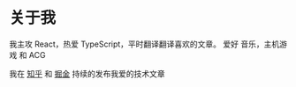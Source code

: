 # 关于我

我主攻 React，热爱 TypeScript，平时翻译翻译喜欢的文章。 爱好 音乐，主机游戏 和 ACG

我在 [知乎](https://www.zhihu.com/people/tapir42) 和 [掘金](https://juejin.cn/user/2348212567156525) 持续的发布我爱的技术文章